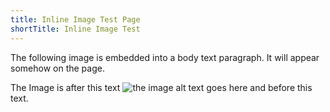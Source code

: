 ```yaml
---
title: Inline Image Test Page
shortTitle: Inline Image Test
---
```


The following image is embedded into a body text paragraph. It will appear somehow on the page.

The Image is after this text ![the image alt text goes here](../../images/full-resolution-photo.jpg) and before this text.
